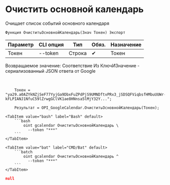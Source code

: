 ﻿---
sidebar_position: 4
---


# Очистить основной календарь
 Очищает список событий основного календаря



`Функция ОчиститьОсновнойКалендарь(Знач Токен) Экспорт`

  | Параметр | CLI опция | Тип | Обяз. | Назначение |
  |-|-|-|-|-|
  | Токен | --token | Строка | &#x2714; | Токен |

  
  Возвращаемое значение:   Соответствие Из КлючИЗначение - сериализованный JSON ответа от Google

<br/>




```bsl title="Пример использования для 1С:Предприятие/OneScript"
    Токен = "ya29.a0AZYkNZjSeF77YyjGa9DbxFuZPdPjS9UMNDftvPRx3_jSDSQFViqbsfHMbuUUWr-kFLPIANJ1NfuC59lZrwgGClVK1ae8HNnsa5lMjY32Y...";

    Результат = OPI_GoogleCalendar.ОчиститьОсновнойКалендарь(Токен);
```
    

 <Tabs>
  
    <TabItem value="bash" label="Bash" default>
        ```bash
            oint gcalendar ОчиститьОсновнойКалендарь \
              --token "***"
        ```
    </TabItem>
  
    <TabItem value="bat" label="CMD/Bat" default>
        ```batch
            oint gcalendar ОчиститьОсновнойКалендарь ^
              --token "***"
        ```
    </TabItem>
</Tabs>


```json title="Результат"
null
```
